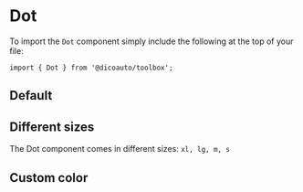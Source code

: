 
<Meta
  title="Toolbox/Dot"
  component={Dot}
/>

# Dot

To import the `Dot` component simply include the following at the top of your file:

```
import { Dot } from '@dicoauto/toolbox';
```

## Default

<Canvas>
  <Story name="Default">
    <Dot />
  </Story>
</Canvas>

## Different sizes

The Dot component comes in different sizes: `xl, lg, m, s`

<Canvas>
  <Story name="Different sizes">
    <div className="flex space-x-4 items-end">
      <Dot size="xl" />
      <Dot size="lg" />
      <Dot size="m" />
      <Dot size="s" />
    </div>
  </Story>
</Canvas>

## Custom color

<Canvas>
  <Story name="Different colors">
    <div className="flex space-x-4 items-end">
      <Dot size="xl" />
      <Dot size="lg" />
      <Dot size="m" />
      <Dot size="s" />
    </div>
    <div className="flex space-x-4 items-end mt-4">
      <Dot
        color="bg-toolbox-secondary"
        size="xl"
      />
      <Dot
        color="bg-toolbox-secondary"
        size="lg"
      />
      <Dot
        color="bg-toolbox-secondary"
        size="m"
      />
      <Dot
        color="bg-toolbox-secondary"
        size="s"
      />
    </div>
    <div className="flex space-x-4 items-end mt-4">
      <Dot
        color="bg-toolbox-feedback-orange"
        size="xl"
      />
      <Dot
        color="bg-toolbox-feedback-orange"
        size="lg"
      />
      <Dot
        color="bg-toolbox-feedback-orange"
        size="m"
      />
      <Dot
        color="bg-toolbox-feedback-orange"
        size="s"
      />
    </div>
  </Story>
</Canvas>
